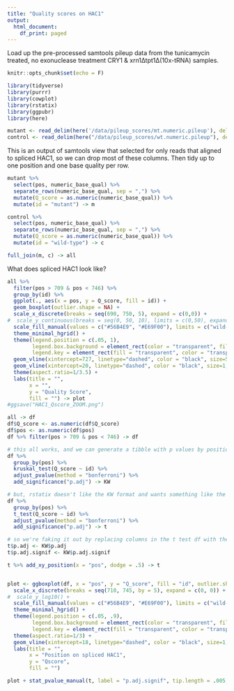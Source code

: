 ```yaml
---
title: "Quality scores on HAC1"
output:
  html_document:
    df_print: paged
---
```

Load up the pre-processed samtools pileup data from the tunicamycin treated, no exonuclease treatment CRY1 & xrn1∆tpt1∆(10x-tRNA) samples.
```r
knitr::opts_chunk$set(echo = F)

library(tidyverse)
library(purrr)
library(cowplot)
library(rstatix)
library(ggpubr)
library(here)

mutant <- read_delim(here('/data/pileup_scores/mt.numeric.pileup'), delim = "\t", col_types = cols(.default = "c" ), col_names = c("chrom", "pos", "ref", "depth", "align", "base_qual", "align_qual", "numeric_base_qual"))
control <- read_delim(here("/data/pileup_scores/wt.numeric.pileup"), delim = "\t", col_types = cols(.default = "c" ), col_names = c("chrom", "pos", "ref", "depth", "align", "base_qual", "align_qual", "numeric_base_qual"))
```
This is an output of samtools view that selected for only reads that aligned to spliced HAC1, so we can drop most of these columns. Then tidy up to one position and one base quality per row.
```r
mutant %>%
  select(pos, numeric_base_qual) %>%
  separate_rows(numeric_base_qual, sep = ",") %>%
  mutate(Q_score = as.numeric(numeric_base_qual)) %>%
  mutate(id = "mutant") -> m

control %>%
  select(pos, numeric_base_qual) %>%
  separate_rows(numeric_base_qual, sep = ",") %>%
  mutate(Q_score = as.numeric(numeric_base_qual)) %>%
  mutate(id = "wild-type") -> c

full_join(m, c) -> all
```
What does spliced HAC1 look like?
```r
all %>%
  filter(pos > 709 & pos < 746) %>%
  group_by(id) %>%
  ggplot(., aes(x = pos, y = Q_score, fill = id)) +
  geom_boxplot(outlier.shape = NA) +
  scale_x_discrete(breaks = seq(690, 750, 5), expand = c(0,0)) +
#  scale_y_continuous(breaks = seq(0, 50, 10), limits = c(0,50), expand = c(0,0)) +
  scale_fill_manual(values = c("#56B4E9", "#E69F00"), limits = c("wild-type", "mutant")) +
  theme_minimal_hgrid() +
  theme(legend.position = c(.05, 1),
        legend.box.background = element_rect(color = "transparent", fill='white'),
        legend.key = element_rect(fill = "transparent", color = "transparent")) +
  geom_vline(xintercept=727, linetype="dashed", color = "black", size=5) +
  geom_vline(xintercept=20, linetype="dashed", color = "black", size=1, alpha = .5) + # modified position
  theme(aspect.ratio=1/3.5) +
  labs(title = "",
       x = "",
       y = "Quality Score",
       fill = "") -> plot
#ggsave("HAC1_Qscore_ZOOM.png")

all -> df
df$Q_score <- as.numeric(df$Q_score)
df$pos <- as.numeric(df$pos)
df %>% filter(pos > 709 & pos < 746) -> df

# this all works, and we can generate a tibble with p values by position, cool
df %>%
  group_by(pos) %>%
  kruskal_test(Q_score ~ id) %>%
  adjust_pvalue(method = "bonferroni") %>%
  add_significance("p.adj") -> KW

# but, rstatix doesn't like the KW format and wants something like the t test output,
df %>%
  group_by(pos) %>%
  t_test(Q_score ~ id) %>%
  adjust_pvalue(method = "bonferroni") %>%
  add_significance("p.adj") -> t

# so we're faking it out by replacing columns in the t test df with the KW test's stats
t$p.adj <- KW$p.adj
t$p.adj.signif <- KW$p.adj.signif

t %>% add_xy_position(x = "pos", dodge = .5) -> t


plot <- ggboxplot(df, x = "pos", y = "Q_score", fill = "id", outlier.shape = NA) +
  scale_x_discrete(breaks = seq(710, 745, by = 5), expand = c(0, 0)) +
#  scale_y_log10() +
  scale_fill_manual(values = c("#56B4E9", "#E69F00"), limits = c("wild-type", "mutant")) +
  theme_minimal_hgrid() +
  theme(legend.position = c(.05, .9),
        legend.box.background = element_rect(color = "transparent", fill='white'),
        legend.key = element_rect(fill = "transparent", color = "transparent")) +
  theme(aspect.ratio=1/3) +
  geom_vline(xintercept=18, linetype="dashed", color = "black", size=1, alpha = .5) + # modified position
  labs(title = "",
       x = "Position on spliced HAC1",
       y = "Qscore",
       fill = "")

plot + stat_pvalue_manual(t, label = "p.adj.signif", tip.length = .005, hide.ns = TRUE, bracket.nudge.y = -1)
```
